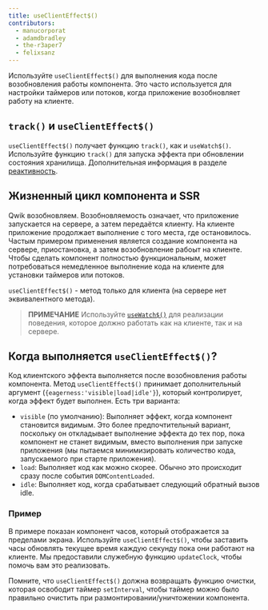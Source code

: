 ```yaml
---
title: useClientEffect$()
contributors:
  - manucorporat
  - adamdbradley
  - the-r3aper7
  - felixsanz
---
```


Используйте `useClientEffect$()` для выполнения кода после возобновления работы компонента. Это часто используется для настройки таймеров или потоков, когда приложение возобновляет работу на клиенте.

## `track()` и `useClientEffect$()`

`useClientEffect$()` получает функцию `track()`, как и `useWatch$()`. Используйте функцию `track()` для запуска эффекта при обновлении состояния хранилища. Дополнительная информация в разделе [реактивность](../../../tutorial/reactivity/explicit/index.mdx).

## Жизненный цикл компонента и SSR

Qwik возобновляем. Возобновляемость означает, что приложение запускается на сервере, а затем передаётся клиенту. На клиенте приложение продолжает выполнение с того места, где остановилось. Частым примером применения является создание компонента на сервере, приостановка, а затем возобновление рабоыт на клиенте. Чтобы сделать компонент полностью функциональным, может потребоваться немедленное выполнение кода на клиенте для установки таймеров или потоков.

`useClientEffect$()` - метод только для клиента (на сервере нет эквивалентного метода).

> **ПРИМЕЧАНИЕ** Используйте [`useWatch$()`](/docs/components/lifecycle/index.mdx#usewatch) для реализации поведения, которое должно работать как на клиенте, так и на сервере.

## Когда выполняется `useClientEffect$()`?

Код клиентского эффекта выполняется после возобновления работы компонента. Метод `useClientEffect$()` принимает дополнительный аргумент (`{eagerness:'visible|load|idle'}`), который контролирует, когда эффект будет выполнен. Есть три варианта:

- `visible` (по умолчанию): Выполняет эффект, когда компонент становится видимым. Это более предпочтительный вариант, поскольку он откладывает выполнение эффекта до тех пор, пока компонент не станет видимым, вместо выполнения при запуске приложения (мы пытаемся минимизировать количество кода, запускаемого при старте приложения).
- `load`: Выполняет код как можно скорее. Обычно это происходит сразу после события `DOMContentLoaded`.
- `idle`: Выполняет код, когда срабатывает следующий обратный вызов idle.

### Пример

В примере показан компонент часов, который отображается за пределами экрана. Используйте `useClientEffect$()`, чтобы заставить часы обновлять текущее время каждую секунду пока они работают на клиенте. Мы предоставили служебную функцию `updateClock`, чтобы помочь вам это реализовать.

Помните, что `useClientEffect$()` должна возвращать функцию очистки, которая освободит таймер `setInterval`, чтобы таймер можно было правильно очистить при размонтировании/уничтожении компонента.
